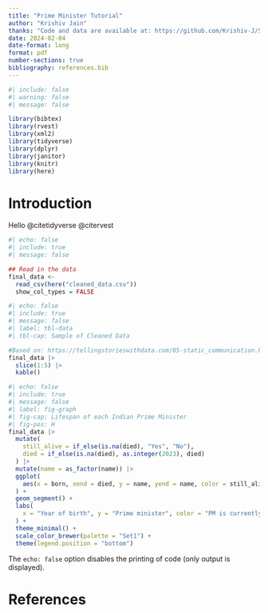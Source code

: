 ```yaml
---
title: "Prime Minister Tutorial"
author: "Krishiv Jain"
thanks: "Code and data are available at: https://github.com/Krishiv-J/STA302-Mini-essay-5a.git"
date: 2024-02-04
date-format: long
format: pdf
number-sections: true
bibliography: references.bib
---
```


```r
#| include: false
#| warning: false
#| message: false

library(bibtex)
library(rvest)
library(xml2)
library(tidyverse)
library(dplyr)
library(janitor)
library(knitr)
library(here)
```

# Introduction

Hello @citetidyverse
@citervest

```r
#| echo: false
#| include: true
#| message: false

## Read in the data
final_data <-
  read_csv(here("cleaned_data.csv"))
  show_col_types = FALSE
```

```r
#| echo: false
#| include: true
#| message: false
#| label: tbl-data
#| tbl-cap: Sample of Cleaned Data

#Based on: https://tellingstorieswithdata.com/05-static_communication.html#tables 
final_data |>
  slice(1:5) |>
  kable()
```


```r
#| echo: false
#| include: true
#| message: false
#| label: fig-graph
#| fig-cap: Lifespan of each Indian Prime Minister
#| fig-pos: H
final_data |>
  mutate(
    still_alive = if_else(is.na(died), "Yes", "No"),
    died = if_else(is.na(died), as.integer(2023), died)
  ) |>
  mutate(name = as_factor(name)) |>
  ggplot(
    aes(x = born, xend = died, y = name, yend = name, color = still_alive)
  ) +
  geom_segment() +
  labs(
    x = "Year of birth", y = "Prime minister", color = "PM is currently alive"
  ) +
  theme_minimal() +
  scale_color_brewer(palette = "Set1") +
  theme(legend.position = "bottom")
```

The `echo: false` option disables the printing of code (only output is displayed).

\newpage


# References
